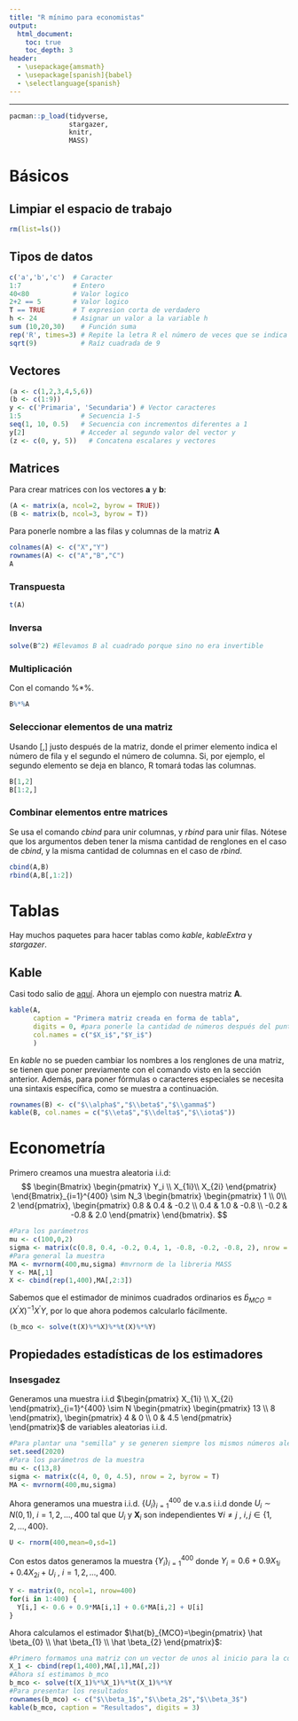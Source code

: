 ```yaml
---
title: "R mínimo para economistas"
output:
  html_document:
    toc: true
    toc_depth: 3
header:
  - \usepackage{amsmath}
  - \usepackage[spanish]{babel}
  - \selectlanguage{spanish}
---
```

\renewcommand{\tablename}{Tabla} 

---
```r
pacman::p_load(tidyverse, 
               stargazer,
               knitr,
               MASS)
```
# Básicos 
## Limpiar el espacio de trabajo
```r
rm(list=ls())  
```
## Tipos de datos
```r
c('a','b','c')  # Caracter
1:7             # Entero
40<80           # Valor logico
2+2 == 5        # Valor logico
T == TRUE       # T expresion corta de verdadero
h <- 24         # Asignar un valor a la variable h 
sum (10,20,30)    # Función suma
rep('R', times=3) # Repite la letra R el número de veces que se indica
sqrt(9)           # Raíz cuadrada de 9
```

## Vectores
```r
(a <- c(1,2,3,4,5,6)) 
(b <- c(1:9))
y <- c('Primaria', 'Secundaria') # Vector caracteres
1:5               # Secuencia 1-5
seq(1, 10, 0.5)   # Secuencia con incrementos diferentes a 1
y[2]              # Acceder al segundo valor del vector y
(z <- c(0, y, 5))   # Concatena escalares y vectores
```
## Matrices 
Para crear matrices con los vectores **a** y **b**: 
```r
(A <- matrix(a, ncol=2, byrow = TRUE))
(B <- matrix(b, ncol=3, byrow = T))
```
Para ponerle nombre a las filas y columnas de la matriz **A**
```r
colnames(A) <- c("X","Y")
rownames(A) <- c("A","B","C")
A
```
### Transpuesta
```r
t(A)
```

### Inversa
```r
solve(B^2) #Elevamos B al cuadrado porque sino no era invertible
```
### Multiplicación 
Con el comando %*%.
```r
B%*%A
```
### Seleccionar elementos de una matriz
Usando [,] justo después de la matriz, donde el primer elemento indica el número de fila y el segundo el número de columna. Si, por ejemplo, el segundo elemento se deja en blanco, R tomará todas las columnas.
```r
B[1,2]
B[1:2,]
```
### Combinar elementos entre matrices 
Se usa el comando *cbind* para unir columnas, y *rbind* para unir filas. Nótese que los argumentos deben tener la misma cantidad de renglones en el caso de *cbind*, y la misma cantidad de columnas en el caso de *rbind*. 
```r
cbind(A,B)
rbind(A,B[,1:2])
```
# Tablas
Hay muchos paquetes para hacer tablas como *kable*, *kableExtra* y *stargazer*.

## Kable
Casi todo salio de [aquí](https://bookdown.org/yihui/rmarkdown-cookbook/kable.html). Ahora un ejemplo con nuestra matriz **A**.
```r
kable(A, 
      caption = "Primera matriz creada en forma de tabla",
      digits = 0, #para ponerle la cantidad de números después del punto
      col.names = c("$X_i$","$Y_i$")
      )
```

En *kable* no se pueden cambiar los nombres a los renglones de una matriz, se tienen que poner previamente con el comando visto en la sección anterior. Además, para poner fórmulas o caracteres especiales se necesita una sintaxis específica, como se muestra a continuación. 
```r
rownames(B) <- c("$\\alpha$","$\\beta$","$\\gamma$")
kable(B, col.names = c("$\\eta$","$\\delta$","$\\iota$"))
```


# Econometría 
Primero creamos una muestra aleatoria i.i.d:
$$
\begin{Bmatrix} \begin{pmatrix}  Y_i \\ X_{1i}\\ X_{2i} \end{pmatrix} \end{Bmatrix}_{i=1}^{400} \sim N_3 \begin{bmatrix} \begin{pmatrix}  1 \\ 0\\ 2 \end{pmatrix}, \begin{pmatrix}  0.8 & 0.4 & -0.2 \\ 0.4 & 1.0 & -0.8 \\ -0.2 & -0.8 & 2.0 \end{pmatrix}  \end{bmatrix}.
$$ 
```r
#Para los parámetros
mu <- c(100,0,2)
sigma <- matrix(c(0.8, 0.4, -0.2, 0.4, 1, -0.8, -0.2, -0.8, 2), nrow = 3, byrow = T)
#Para general la muestra 
MA <- mvrnorm(400,mu,sigma) #mvrnorm de la libreria MASS
Y <- MA[,1] 
X <- cbind(rep(1,400),MA[,2:3])
```

Sabemos que el estimador de minimos cuadrados ordinarios es $\hat b_{MCO}=(X^{\prime}X)^{-1}X^{\prime}Y$, por lo que ahora podemos calcularlo fácilmente.

```r
(b_mco <- solve(t(X)%*%X)%*%t(X)%*%Y)
```

## Propiedades estadísticas de los estimadores
### Insesgadez

Generamos una muestra i.i.d $\begin{pmatrix} X_{1i} \\ X_{2i} \end{pmatrix}_{i=1}^{400} \sim N \begin{pmatrix} \begin{pmatrix} 13 \\ 8 \end{pmatrix}, \begin{pmatrix} 4 & 0 \\ 0 & 4.5 \end{pmatrix} \end{pmatrix}$ de variables aleatorias i.i.d.
```r
#Para plantar una "semilla" y se generen siempre los mismos números aleatorios
set.seed(2020)
#Para los parámetros de la muestra
mu <- c(13,8)
sigma <- matrix(c(4, 0, 0, 4.5), nrow = 2, byrow = T)
MA <- mvrnorm(400,mu,sigma)
```

Ahora generamos una muestra i.i.d. $\{U_i\}_{i=1}^{400}$ de v.a.s i.i.d donde $U_i \sim N(0,1)$, $i=1,2,...,400$ tal que $U_i$ y $\mathbf{X}_i$ son independientes $\forall i \neq j$ , $i,j \in  \{1,2,...,400\}$.
```r
U <- rnorm(400,mean=0,sd=1)
```

Con estos datos generamos la muestra $\{Y_i\}_{i=1}^{400}$  donde $Y_i=0.6+0.9X_{1i}+0.4X_{2i}+U_i$ , $i=1,2,...,400$.
```r
Y <- matrix(0, ncol=1, nrow=400)
for(i in 1:400) {
  Y[i,] <- 0.6 + 0.9*MA[i,1] + 0.6*MA[i,2] + U[i]
}
```

Ahora calculamos el estimador $\hat{b}_{MCO}=\begin{pmatrix}  \hat \beta_{0} \\ \hat \beta_{1} \\ \hat \beta_{2} \end{pmatrix}$: 
```r
#Primero formamos una matriz con un vector de unos al inicio para la constante 
X_1 <- cbind(rep(1,400),MA[,1],MA[,2])
#Ahora sí estimamos b_mco
b_mco <- solve(t(X_1)%*%X_1)%*%t(X_1)%*%Y
#Para presentar los resultados
rownames(b_mco) <- c("$\\beta_1$","$\\beta_2$","$\\beta_3$")
kable(b_mco, caption = "Resultados", digits = 3)
```


